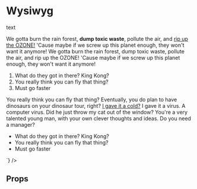 
<Meta title="Pattern Library|Typography/Wysiwyg" component={Wysiwyg} />

# Wysiwyg
 
text

<Preview>
    <Story name="Normal">
        <div style={{padding: "20px"}}>
            <Wysiwyg
                html={`
                    <p>We gotta burn the rain forest, <strong>dump toxic waste</strong>, pollute the air, and <a href="#">rip up the OZONE!</a> 'Cause maybe if we screw up this planet enough, they won't want it anymore! We gotta burn the rain forest, dump toxic waste, pollute the air, and rip up the OZONE! 'Cause maybe if we screw up this planet enough, they won't want it anymore!</p>
                    <ol>
                        <li>What do they got in there? King Kong?</li>
                        <li>You really think you can fly that thing?</li>
                        <li>Must go faster</li>
                    </ol>
                    <p>You really think you can fly that thing? Eventually, you do plan to have dinosaurs on your dinosaur tour, right? <a href="#">I gave it a cold?</a> I gave it a virus. A computer virus. Did he just throw my cat out of the window? You're a very talented young man, with your own clever thoughts and ideas. Do you need a manager?</p>
                    <ul>
                        <li>What do they got in there? King Kong?</li>
                        <li>You really think you can fly that thing?</li>
                        <li>Must go faster</li>
                    </ul>
                `}
            />
        </div>
    </Story>
</Preview>

## Props 

<Props of={Wysiwyg} />